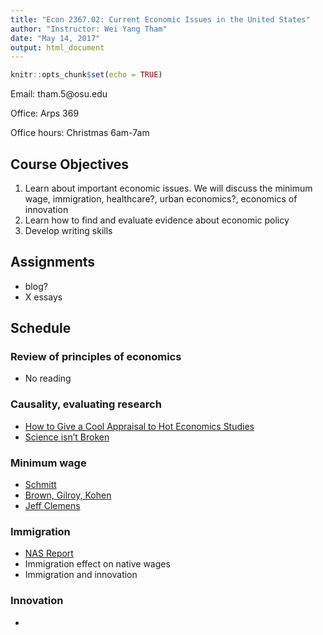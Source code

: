 ```yaml
---
title: "Econ 2367.02: Current Economic Issues in the United States"
author: "Instructor: Wei Yang Tham"
date: "May 14, 2017"
output: html_document
---
```


```r
knitr::opts_chunk$set(echo = TRUE)
```

Email: tham.5@osu.edu

Office: Arps 369

Office hours: Christmas 6am-7am

## Course Objectives

1. Learn about important economic issues. We will discuss the minimum wage, immigration, healthcare?, urban economics?, economics of innovation
2. Learn how to find and evaluate evidence about economic policy
3. Develop writing skills 

## Assignments

- blog?
- X essays

## Schedule 

### Review of principles of economics

- No reading

### Causality, evaluating research

- [How to Give a Cool Appraisal to Hot Economics Studies](https://www.bloomberg.com/view/articles/2017-03-21/how-to-give-a-cool-appraisal-to-hot-economics-studies)
- [Science isn't Broken](https://fivethirtyeight.com/features/science-isnt-broken)

### Minimum wage

- [Schmitt](http://cepr.net/documents/publications/min-wage-2013-02.pdf)
- [Brown, Gilroy, Kohen](https://web.stanford.edu/class/econ101c/class2.pdf)
- [Jeff Clemens](http://econweb.ucsd.edu/~j1clemens/pdfs/ClemensWitherMinimumWageGreatRecession.pdf)

### Immigration

- [NAS Report](https://www.nap.edu/read/23550/chapter/9#199)
- Immigration effect on native wages
- Immigration and innovation


### Innovation

- 






